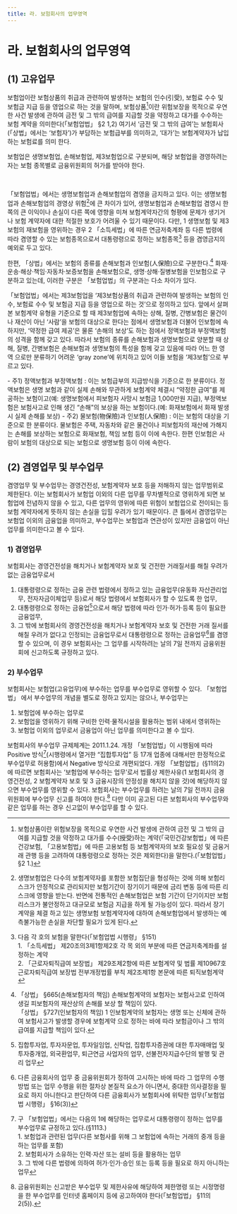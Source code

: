 ```yaml
---
title: 라. 보험회사의 업무영역
---
```

# 라. 보험회사의 업무영역

## (1) 고유업무
보험업이란 보험상품의 취급과 관련하여 발생하는 보험의 인수(引受), 보험료 수수 및 보험금 지급 등을 영업으로 하는 것을 말하며, 보험상품[^1]이란 위험보장을 목적으로 우연한 사건 발생에 관하여 금전 및 그 밖의 급여를 지급할 것을 약정하고 대가를 수수하는 보험 계약을 의미한다(「보험업법」 §2 1,2) 여기서 ‘금전 및 그 밖의 급여’는 보험회사(「상법」에서는 ‘보험자’)가 부담하는 보험급부를 의미하고, ‘대가’는 보험계약자가 납입하는 보험료를 의미 한다.

보험업은 생명보험업, 손해보험업, 제3보험업으로 구분되며, 해당 보험업을 경영하려는 자는 보험 종목별로 금융위원회의 허가를 받아야 한다.

<CenterImg src ="/fs/3214_1.png" /><br/>

「보험업법」에서는 생명보험업과 손해보험업의 겸영을 금지하고 있다. 이는 생명보험업과 손해보험업의 경영상 위험[^2]에 큰 차이가 있어, 생명보험업과 손해보험업 겸영시 한 쪽의 큰 이익이나 손실이 다른 쪽에 영향을 미쳐 보험계약자간의 형평에 문제가 생기거나 보험 계약자에 대한 적절한 보호가 어려울 수 있기 때문이다. 다만, 1 생명보험 및 제3 보험의 재보험을 영위하는 경우 2 「소득세법」에 따른 연금저축계좌 등 다른 법령에 따라 겸영할 수 있는 보험종목으로서 대통령령으로 정하는 보험종목[^3] 등을 겸영금지의 예외로 두고 있다.

한편, 「상법」에서는 보험의 종류를 손해보험과 인보험(人保險)으로 구분한다.[^4] 화재· 운송·해상·책임·자동차·보증보험을 손해보험으로, 생명·상해·질병보험을 인보험으로 구분하고 있는데, 이러한 구분은 「보험업법」의 구분과는 다소 차이가 있다.

<Card subTitle="제3보험의 성격">

「보험업법」에서는 제3보험업을 ‘제3보험상품의 취급과 관련하여 발생하는 보험의 인수, 보험료 수수 및 보험금 지급 등을 영업으로 하는 것’으로 정의하고 있다. 앞에서 살펴본 보험계약 유형을 기준으로 할 때 제3보험업에 속하는 상해, 질병, 간병보험은 물건이나 재산이 아닌 ‘사람’을 보험의 대상으로 한다는 점에서 생명보험과 더불어 인보험에 속하지만, ‘약정한 급여 제공’은 물론 ‘손해의 보상’도 하는 점에서 정액보험과 부정액보험의 성격을 함께 갖고 있다. 따라서 보험의 종류를 손해보험과 생명보험으로 양분할 때 상해, 질병, 간병보험은 손해보험과 생명보험의 특성을 함께 갖고 있음에 따라 어느 한 영역 으로만 분류하기 어려운 ‘gray zone’에 위치하고 있어 이들 보험을 ‘제3보험’으로 부르고 있다.

<Cmt>
- 주1) 정액보험과 부정액보험 : 이는 보험급부의 지급방식을 기준으로 한 분류이다. 정액보험은 생명 보험과 같이 실제 손해와 무관하게 보험계약 체결시 “약정한 급여”를 제공하는 보험이고(예: 생명보험에서 피보험자 사망시 보험금 1,000만원 지급), 부정액보험은 보험사고로 인해 생긴 “손해”의 보상을 하는 보험이다.(예: 화재보험에서 화재 발생시 실제 손해를 보상)
- 주2) 물보험(物保險)과 인보험(人保險) : 이는 보험의 대상을 기준으로 한 분류이다. 물보험은 주택, 자동차와 같은 물건이나 피보험자의 재산에 가해지는 손해를 보상하는 보험으로 화재보험, 책임 보험 등이 이에 속한다. 한편 인보험은 사람이 보험의 대상으로 되는 보험으로 생명보험 등이 이에 속한다.
</Cmt>
</Card>

[^1]: 보험상품이란 위험보장을 목적으로 우연한 사건 발생에 관하여 금전 및 그 밖의 급여를 지급할 것을 약정하고 대가를 수수(授受)하는 계약(「국민건강보험법」에 따른 건강보험, 「고용보험법」에 따른 고용보험 등 보험계약자의 보호 필요성 및 금융거래 관행 등을 고려하여 대통령령으로 정하는 것은 제외한다)을 말한다.(「보험업법」 §2 1.)
[^2]: 생명보험업은 다수의 보험계약자를 포함한 보험집단을 형성하는 것에 의해 보험리스크가 안정적으로 관리되지만 보험기간이 장기이기 때문에 금리 변동 등에 따른 리스크에 영향을 받는다. 반면에 전통적인 손해보험업은 보험 기간이 단기이지만 보험리스크가 불안정하고 대규모로 보험금 지급을 하게 될 가능성이 있다. 따라서 장기계약을 체결 하고 있는 생명보험 보험계약자에 대하여 손해보험업에서 발생하는 예측불가능한 손실을 차단할 필요가 있게 된다.
[^3]: 다음 각 호의 보험을 말한다(「보험업법 시행령」 §151)<br/> 1. 「소득세법」 제20조의3제1항제2호 각 목 외의 부분에 따른 연금저축계좌를 설정하는 계약<br/> 2. 「근로자퇴직급여 보장법」 제29조제2항에 따른 보험계약 및 법률 제10967호 근로자퇴직급여 보장법 전부개정법률 부칙 제2조제1항 본문에 따른 퇴직보험계약
[^4]: 「상법」 §665(손해보험자의 책임) 손해보험계약의 보험자는 보험사고로 인하여 생길 피보험자의 재산상의 손해를 보상 할 책임이 있다. <br/> 「상법」 §727(인보험자의 책임) 1 인보험계약의 보험자는 생명 또는 신체에 관하여 보험사고가 발생할 경우에 보험계약 으로 정하는 바에 따라 보험금이나 그 밖의 급여를 지급할 책임이 있다.


## (2) 겸영업무 및 부수업무
겸영업무 및 부수업무는 경영건전성, 보험계약자 보호 등을 저해하지 않는 업무범위로 제한된다. 이는 보험회사가 보험업 이외의 다른 업무를 무차별적으로 영위하게 되면 보험업에 전념하지 않을 수 있고, 다른 업무의 영위에 따른 위험이 보험업으로 전이되는 등 보험 계약자에게 뜻하지 않는 손실을 입힐 우려가 있기 때문이다. 큰 틀에서 겸영업무는 보험업 이외의 금융업을 의미하고, 부수업무는 보험업과 연관성이 있지만 금융업이 아닌 업무를 의미한다고 볼 수 있다.

### 1) 겸영업무
보험회사는 경영건전성을 해치거나 보험계약자 보호 및 건전한 거래질서를 해칠 우려가 없는 금융업무로서
1. 대통령령으로 정하는 금융 관련 법령에서 정하고 있는 금융업무(유동화 자산관리업무, 전자자금이체업무 등)로서 해당 법령에서 보험회사가 할 수 있도록 한 업무,
2. 대통령령으로 정하는 금융업[^5]으로서 해당 법령에 따라 인가·허가·등록 등이 필요한 금융업무,
3. 그 밖에 보험회사의 경영건전성을 해치거나 보험계약자 보호 및 건전한 거래 질서를 해칠 우려가 없다고 인정되는 금융업무로서 대통령령으로 정하는 금융업무[^6]를 겸영할 수 있으며, 이 경우 보험회사는 그 업무를 시작하려는 날의 7일 전까지 금융위원회에 신고하도록 규정하고 있다.

### 2) 부수업무
보험회사는 보험업(고유업무)에 부수하는 업무를 부수업무로 영위할 수 있다. 「보험업법」 에서 부수업무의 개념을 별도로 정하고 있지는 않으나, 부수업무는
1. 보험업에 부수하는 업무로
2. 보험업을 영위하기 위해 구비한 인력·물적시설을 활용하는 범위 내에서 영위하는
3. 보험업 이외의 업무로서 금융업이 아닌 업무를 의미한다고 볼 수 있다.

보험회사의 부수업무 규제체계는 2011.1.24. 개정 「보험업법」이 시행됨에 따라 Positive 방식[^7](시행령에서 열거한 “집합투자업” 등 17개 업종에 대해서만 한정적으로 부수업무로 허용함)에서 Negative 방식으로 개편되었다.
개정 「보험업법」(§11의2)에 따르면 보험회사는 ‘보험업에 부수하는 업무’로서 법률상 제한사유(1 보험회사의 경영건전성, 2 보험계약자 보호 및 3 금융시장의 안정성을 해치지 않을 것)에 해당하지 않으면 부수업무를 영위할 수 있다. 보험회사는 부수업무를 하려는 날의 7일 전까지 금융위원회에 부수업무 신고를 하여야 한다.[^8] 다만 이미 공고된 다른 보험회사의 부수업무와 같은 업무를 하는 경우 신고없이 부수업무를 할 수 있다.

[^5]: 집합투자업, 투자자문업, 투자일임업, 신탁업, 집합투자증권에 대한 투자매매업 및 투자중개업, 외국환업무, 퇴근연금 사업자의 업무, 선불전자지급수단의 발행 및 관리 업무
[^6]: 다른 금융회사의 업무 중 금융위원회가 정하여 고시하는 바에 따라 그 업무의 수행방법 또는 업무 수행을 위한 절차상 본질적 요소가 아니면서, 중대한 의사결정을 필요로 하지 아니한다고 판단하여 다른 금융회사가 보험회사에 위탁한 업무(「보험업법 시행령」 §16(3))
[^7]: 구 「보험업법」에서는 다음의 1에 해당하는 업무로서 대통령령이 정하는 업무를 부수업무로 규정하고 있다.(§1113.)<br/> 1. 보험업과 관련된 업무(다른 보험사를 위해 그 보험업에 속하는 거래의 중개 등을 하는 업무를 포함)<br/> 2. 보험회사가 소유하는 인력·자산 또는 설비 등을 활용하는 업무<br/> 3. 그 밖에 다른 법령에 의하여 허가·인가·승인 또는 등록 등을 필요로 하지 아니하는 업무
[^8]: 금융위원회는 신고받은 부수업무 및 제한사유에 해당하여 제한명령 또는 시정명령을 한 부수업무를 인터넷 홈페이지 등에 공고하여야 한다(「보험업법」 §11의2(5)).
